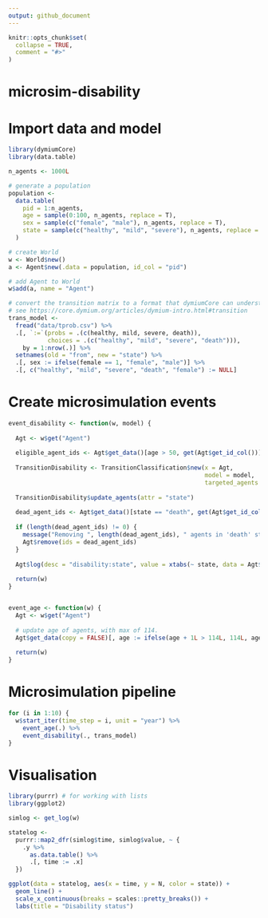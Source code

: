 ```yaml
---
output: github_document
---
```


<!-- README.md is generated from README.Rmd. Please edit that file -->

```r
knitr::opts_chunk$set(
  collapse = TRUE,
  comment = "#>"
)
```

# microsim-disability

<!-- badges: start -->
<!-- badges: end -->

# Import data and model

```r
library(dymiumCore)
library(data.table)

n_agents <- 1000L

# generate a population
population <- 
  data.table(
    pid = 1:n_agents,
    age = sample(0:100, n_agents, replace = T),
    sex = sample(c("female", "male"), n_agents, replace = T),
    state = sample(c("healthy", "mild", "severe"), n_agents, replace = T)
  ) 

# create World
w <- World$new()
a <- Agent$new(.data = population, id_col = "pid")

# add Agent to World
w$add(a, name = "Agent")

# convert the transition matrix to a format that dymiumCore can understand
# see https://core.dymium.org/articles/dymium-intro.html#transition
trans_model <-
  fread("data/tprob.csv") %>%
  .[, `:=`(probs = .(c(healthy, mild, severe, death)),
           choices = .(c("healthy", "mild", "severe", "death"))), 
    by = 1:nrow(.)] %>%
  setnames(old = "from", new = "state") %>%
  .[, sex := ifelse(female == 1, "female", "male")] %>%
  .[, c("healthy", "mild", "severe", "death", "female") := NULL]
```

# Create microsimulation events

```r
event_disability <- function(w, model) {
  
  Agt <- w$get("Agent")
  
  eligible_agent_ids <- Agt$get_data()[age > 50, get(Agt$get_id_col())]
  
  TransitionDisability <- TransitionClassification$new(x = Agt, 
                                                       model = model, 
                                                       targeted_agents = eligible_agent_ids)
  
  TransitionDisability$update_agents(attr = "state")
  
  dead_agent_ids <- Agt$get_data()[state == "death", get(Agt$get_id_col())]
  
  if (length(dead_agent_ids) != 0) {
    message("Removing ", length(dead_agent_ids), " agents in 'death' state.")
    Agt$remove(ids = dead_agent_ids)
  }
  
  Agt$log(desc = "disability:state", value = xtabs(~ state, data = Agt$get_data()))
  
  return(w)
}


event_age <- function(w) {
  Agt <- w$get("Agent")
  
  # update age of agents, with max of 114.
  Agt$get_data(copy = FALSE)[, age := ifelse(age + 1L > 114L, 114L, age + 1L)]
  
  return(w)
}
```


# Microsimulation pipeline

```r
for (i in 1:10) {
  w$start_iter(time_step = i, unit = "year") %>%
    event_age(.) %>%
    event_disability(., trans_model)
}
```

# Visualisation

```r
library(purrr) # for working with lists
library(ggplot2)

simlog <- get_log(w)

statelog <- 
  purrr::map2_dfr(simlog$time, simlog$value, ~ {
    .y %>% 
      as.data.table() %>%
      .[, time := .x]
  })

ggplot(data = statelog, aes(x = time, y = N, color = state)) +
  geom_line() +
  scale_x_continuous(breaks = scales::pretty_breaks()) +
  labs(title = "Disability status")
```


